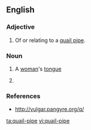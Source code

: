 {{also|quail pipe}}
==English==

===Adjective===
{{head|en|adjective}}

# Of or relating to a [[quail pipe]].

===Noun===
{{en-noun}}

# {{lb|en|slang|obsolete}} A [[woman]]'s [[tongue]]
# {{alternative spelling of|quail pipe|lang=en}}

===References===
* http://vulgar.pangyre.org/q/

[[ta:quail-pipe]]
[[vi:quail-pipe]]